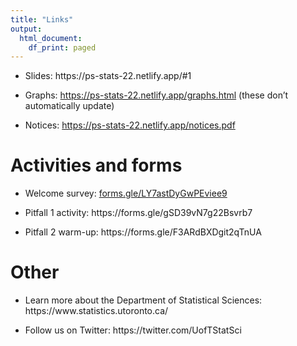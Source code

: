 ```yaml
---
title: "Links"
output:
  html_document:
    df_print: paged
---
```


-   Slides: https://ps-stats-22.netlify.app/#1

-   Graphs: [https://ps-stats-22.netlify.app/graphs.html](https://ps-stats-22.netlify.app/graphs.html) (these don't automatically update)

-   Notices: [https://ps-stats-22.netlify.app/notices.pdf](https://ps-stats-22.netlify.app/notices.pdf)

# Activities and forms

-   Welcome survey: [forms.gle/LY7astDyGwPEviee9](https://forms.gle/LY7astDyGwPEviee9)

-   Pitfall 1 activity: https://forms.gle/gSD39vN7g22Bsvrb7

-   Pitfall 2 warm-up: https://forms.gle/F3ARdBXDgit2qTnUA

# Other

-   Learn more about the Department of Statistical Sciences: https://www.statistics.utoronto.ca/

-   Follow us on Twitter: https://twitter.com/UofTStatSci
